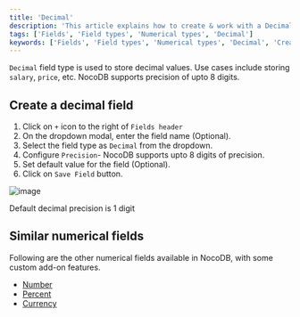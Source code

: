 ```yaml
---
title: 'Decimal'
description: 'This article explains how to create & work with a Decimal field.'
tags: ['Fields', 'Field types', 'Numerical types', 'Decimal']
keywords: ['Fields', 'Field types', 'Numerical types', 'Decimal', 'Create decimal field']
---
```



`Decimal` field type is used to store decimal values. Use cases include storing `salary`, `price`, etc. NocoDB supports precision of upto 8 digits.

## Create a decimal field
1. Click on `+` icon to the right of `Fields header`
2. On the dropdown modal, enter the field name (Optional).
3. Select the field type as `Decimal` from the dropdown.
4. Configure `Precision`- NocoDB supports upto 8 digits of precision.
5. Set default value for the field (Optional).
6. Click on `Save Field` button.

![image](/img/v2/fields/types/decimal.png)

<Callout type="note">
Default decimal precision is 1 digit
</Callout>

## Similar numerical fields
Following are the other numerical fields available in NocoDB, with some custom add-on features.
- [Number](number)
- [Percent](percent)
- [Currency](currency)